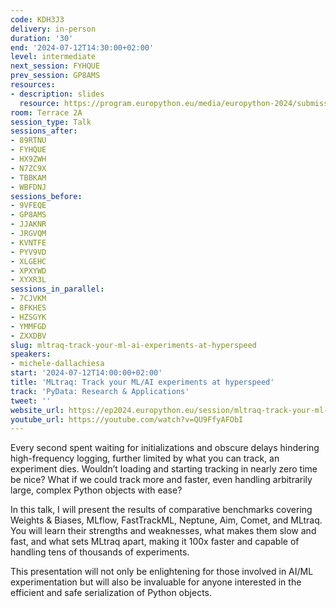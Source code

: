 ```yaml
---
code: KDH3J3
delivery: in-person
duration: '30'
end: '2024-07-12T14:30:00+02:00'
level: intermediate
next_session: FYHQUE
prev_session: GP8AMS
resources:
- description: slides
  resource: https://program.europython.eu/media/europython-2024/submissions/KDH3J3/resources/EuroPython_2024_MLtraq_VSqSvRZ.pdf
room: Terrace 2A
session_type: Talk
sessions_after:
- 89RTNU
- FYHQUE
- HX9ZWH
- N7ZC9X
- TBBKAM
- WBFDNJ
sessions_before:
- 9VFEQE
- GP8AMS
- JJAKNR
- JRGVQM
- KVNTFE
- PYV9VD
- XLGEHC
- XPXYWD
- XYXR3L
sessions_in_parallel:
- 7CJVKM
- 8FKHES
- HZSGYK
- YMMFGD
- ZXXDBV
slug: mltraq-track-your-ml-ai-experiments-at-hyperspeed
speakers:
- michele-dallachiesa
start: '2024-07-12T14:00:00+02:00'
title: 'MLtraq: Track your ML/AI experiments at hyperspeed'
track: 'PyData: Research & Applications'
tweet: ''
website_url: https://ep2024.europython.eu/session/mltraq-track-your-ml-ai-experiments-at-hyperspeed
youtube_url: https://youtube.com/watch?v=QU9FfyAFObI
---
```


Every second spent waiting for initializations and obscure delays hindering high-frequency logging, further limited by what you can track, an experiment dies. Wouldn’t loading and starting tracking in nearly zero time be nice? What if we could track more and faster, even handling arbitrarily large, complex Python objects with ease?

In this talk, I will present the results of comparative benchmarks covering Weights & Biases, MLflow, FastTrackML, Neptune, Aim, Comet, and MLtraq. You will learn their strengths and weaknesses, what makes them slow and fast, and what sets MLtraq apart, making it 100x faster and capable of handling tens of thousands of experiments.

This presentation will not only be enlightening for those involved in AI/ML experimentation but will also be invaluable for anyone interested in the efficient and safe serialization of Python objects.
